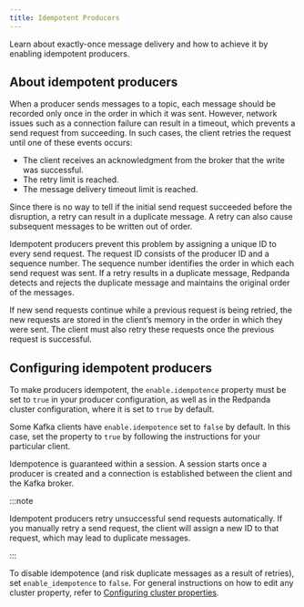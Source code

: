 ```yaml
---
title: Idempotent Producers
---
```


<head>
    <meta name="title" content="Idempotent producers | Redpanda Docs"/>
    <meta name="description" content="Learn about exactly-once message delivery and how to achieve it by enabling idempotent producers."/>
    <link rel="canonical" href="https://docs.redpanda.com/docs/develop/produce-data/idempotent-producers/" />
</head>

Learn about exactly-once message delivery and how to achieve it by enabling idempotent producers.

## About idempotent producers

When a producer sends messages to a topic, each message should be recorded only once in the order in which it was sent. However, network issues such as a connection failure can result in a timeout, which prevents a send request from succeeding. In such cases, the client retries the request until one of these events occurs:

* The client receives an acknowledgment from the broker that the write was successful.
* The retry limit is reached.
* The message delivery timeout limit is reached.

Since there is no way to tell if the initial send request succeeded before the disruption, a retry can result in a duplicate message. A retry can also cause subsequent messages to be written out of order.

Idempotent producers prevent this problem by assigning a unique ID to every send request. The request ID consists of the producer ID and a sequence number. The sequence number identifies the order in which each send request was sent. If a retry results in a duplicate message, Redpanda detects and rejects the duplicate message and maintains the original order of the messages.

If new send requests continue while a previous request is being retried, the new requests are stored in the client’s memory in the order in which they were sent. The client must also retry these requests once the previous request is successful.

## Configuring idempotent producers

To make producers idempotent, the `enable.idempotence` property must be set to `true` in your producer configuration, as well as in the Redpanda cluster configuration, where it is set to `true` by default.

Some Kafka clients have `enable.idempotence` set to `false` by default. In this case, set the property to `true` by following the instructions for your particular client.

Idempotence is guaranteed within a session. A session starts once a producer is created and a connection is established between the client and the Kafka broker.

:::note

Idempotent producers retry unsuccessful send requests automatically. If you manually retry a send request, the client will assign a new ID to that request, which may lead to duplicate messages.

:::

To disable idempotence (and risk duplicate messages as a result of retries), set `enable_idempotence` to `false`. For general instructions on how to edit any cluster property, refer to [Configuring cluster properties](../../../manage/cluster-maintenance/cluster-property-configuration).